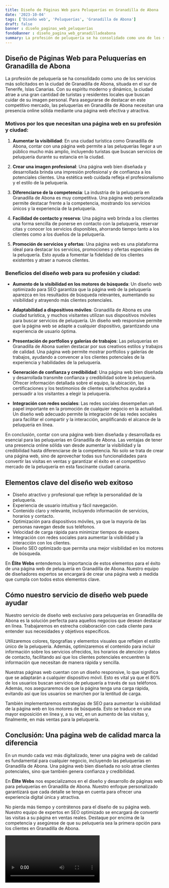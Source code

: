 ```yaml
---
title: Diseño de Páginas Web para Peluquerías en Granadilla de Abona
date: '2023-10-04'
tags: ['Diseño web', 'Peluquerías', 'Granadilla de Abona']
draft: false
banner : diseño_paginas_web_peluquerías
fondoBanner : diseño_pagina_web_granadilladeabona
summary: La profesión de peluquería se ha consolidado como uno de los servicios más solicitados en la ciudad de Granadilla de Abona, situada en el sur de Tenerife, Islas Canarias. Con su espíritu moderno y dinámico, la ciudad atrae a una gran cantidad de turistas y residentes locales que buscan cuidar de su imagen personal. Para asegurarse de destacar en este competitivo mercado, las peluquerías en Granadilla de Abona necesitan una presencia online sólida mediante una página web efectiva y atractiva.
---
```


## Diseño de Páginas Web para Peluquerías en Granadilla de Abona

La profesión de peluquería se ha consolidado como uno de los servicios más solicitados en la ciudad de Granadilla de Abona, situada en el sur de Tenerife, Islas Canarias. Con su espíritu moderno y dinámico, la ciudad atrae a una gran cantidad de turistas y residentes locales que buscan cuidar de su imagen personal. Para asegurarse de destacar en este competitivo mercado, las peluquerías en Granadilla de Abona necesitan una presencia online sólida mediante una página web efectiva y atractiva.

### Motivos por los que necesitan una página web en su profesión y ciudad:

1. **Aumentar la visibilidad**: En una ciudad turística como Granadilla de Abona, contar con una página web permite a las peluquerías llegar a un público mucho más amplio, incluyendo turistas que buscan servicios de peluquería durante su estancia en la ciudad.

2. **Crear una imagen profesional**: Una página web bien diseñada y desarrollada brinda una impresión profesional y de confianza a los potenciales clientes. Una estética web cuidada refleja el profesionalismo y el estilo de la peluquería.

3. **Diferenciarse de la competencia**: La industria de la peluquería en Granadilla de Abona es muy competitiva. Una página web personalizada permite destacar frente a la competencia, mostrando los servicios únicos y la experiencia de la peluquería.

4. **Facilidad de contacto y reserva**: Una página web brinda a los clientes una forma sencilla de ponerse en contacto con la peluquería, reservar citas y conocer los servicios disponibles, ahorrando tiempo tanto a los clientes como a los dueños de la peluquería.

5. **Promoción de servicios y ofertas**: Una página web es una plataforma ideal para destacar los servicios, promociones y ofertas especiales de la peluquería. Esto ayuda a fomentar la fidelidad de los clientes existentes y atraer a nuevos clientes.

### Beneficios del diseño web para su profesión y ciudad:

- **Aumento de la visibilidad en los motores de búsqueda**: Un diseño web optimizado para SEO garantiza que la página web de la peluquería aparezca en los resultados de búsqueda relevantes, aumentando su visibilidad y atrayendo más clientes potenciales.

- **Adaptabilidad a dispositivos móviles**: Granadilla de Abona es una ciudad turística, y muchos visitantes utilizan sus dispositivos móviles para buscar servicios de peluquería. Un diseño web responsive permite que la página web se adapte a cualquier dispositivo, garantizando una experiencia de usuario óptima.

- **Presentación de portfolios y galerías de trabajos**: Las peluquerías en Granadilla de Abona suelen destacar por sus creativos estilos y trabajos de calidad. Una página web permite mostrar portfolios y galerías de trabajos, ayudando a convencer a los clientes potenciales de la experiencia y habilidades de la peluquería.

- **Generación de confianza y credibilidad**: Una página web bien diseñada y desarrollada transmite confianza y credibilidad sobre la peluquería. Ofrecer información detallada sobre el equipo, la ubicación, las certificaciones y los testimonios de clientes satisfechos ayudará a persuadir a los visitantes a elegir la peluquería.

- **Integración con redes sociales**: Las redes sociales desempeñan un papel importante en la promoción de cualquier negocio en la actualidad. Un diseño web adecuado permite la integración de las redes sociales para facilitar el compartir y la interacción, amplificando el alcance de la peluquería en línea.

En conclusión, contar con una página web bien diseñada y desarrollada es esencial para las peluquerías en Granadilla de Abona. Las ventajas de tener una presencia online sólida van desde aumentar la visibilidad y la credibilidad hasta diferenciarse de la competencia. No solo se trata de crear una página web, sino de aprovechar todas sus funcionalidades para convertir las visitas en ventas y garantizar el éxito en el competitivo mercado de la peluquería en esta fascinante ciudad canaria.

<GifSeo />

<Cta />

## Elementos clave del diseño web exitoso

- Diseño atractivo y profesional que refleje la personalidad de la peluquería.
- Experiencia de usuario intuitiva y fácil navegación.
- Contenido claro y relevante, incluyendo información de servicios, horarios y contacto.
- Optimización para dispositivos móviles, ya que la mayoría de las personas navegan desde sus teléfonos.
- Velocidad de carga rápida para minimizar tiempos de espera.
- Integración con redes sociales para aumentar la visibilidad y la interacción con los clientes.
- Diseño SEO optimizado que permita una mejor visibilidad en los motores de búsqueda.

En **Élite Webs** entendemos la importancia de estos elementos para el éxito de una página web de peluquería en Granadilla de Abona. Nuestro equipo de diseñadores expertos se encargará de crear una página web a medida que cumpla con todos estos elementos clave.

## Cómo nuestro servicio de diseño web puede ayudar

Nuestro servicio de diseño web exclusivo para peluquerías en Granadilla de Abona es la solución perfecta para aquellos negocios que desean destacar en línea. Trabajaremos en estrecha colaboración con cada cliente para entender sus necesidades y objetivos específicos.

Utilizaremos colores, tipografías y elementos visuales que reflejen el estilo único de la peluquería. Además, optimizaremos el contenido para incluir información sobre los servicios ofrecidos, los horarios de atención y datos de contacto, facilitando así que los clientes potenciales encuentren la información que necesitan de manera rápida y sencilla.

Nuestras páginas web cuentan con un diseño responsive, lo que significa que se adaptarán a cualquier dispositivo móvil. Esto es vital ya que el 80% de los usuarios buscan servicios de peluquería a través de sus teléfonos. Además, nos aseguraremos de que la página tenga una carga rápida, evitando así que los usuarios se marchen por la lentitud de carga.

También implementaremos estrategias de SEO para aumentar la visibilidad de la página web en los motores de búsqueda. Esto se traduce en una mayor exposición en línea y, a su vez, en un aumento de las visitas y, finalmente, en más ventas para la peluquería.

## Conclusión: Una página web de calidad marca la diferencia

En un mundo cada vez más digitalizado, tener una página web de calidad es fundamental para cualquier negocio, incluyendo las peluquerías en Granadilla de Abona. Una página web bien diseñada no solo atrae clientes potenciales, sino que también genera confianza y credibilidad.

En **Élite Webs** nos especializamos en el diseño y desarrollo de páginas web para peluquerías en Granadilla de Abona. Nuestro enfoque personalizado garantizará que cada detalle se tenga en cuenta para ofrecer una experiencia digital única y atractiva.

No pierda más tiempo y contrátenos para el diseño de su página web. Nuestro equipo de expertos en SEO optimizado se encargará de convertir las visitas a su página en ventas reales. Destaque por encima de la competencia y asegúrese de que su peluquería sea la primera opción para los clientes en Granadilla de Abona.

<Video />

<CtaBot job='Peluquerías' city='Granadilla de Abona'/>

<Gmaps query='Granadilla de Abona+españa+maps' />